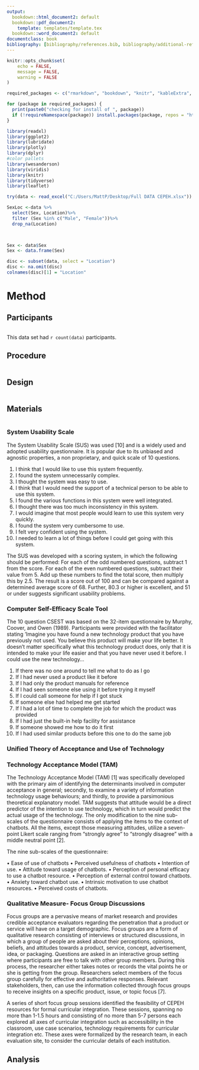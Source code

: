 ```yaml
---
output:
  bookdown::html_document2: default
  bookdown::pdf_document2:
    template: templates/template.tex
  bookdown::word_document2: default
documentclass: book
bibliography: [bibliography/references.bib, bibliography/additional-references.bib]
---
```



```r
knitr::opts_chunk$set(
	echo = FALSE,
	message = FALSE,
	warning = FALSE
)

required_packages <- c("rmarkdown", "bookdown", "knitr", "kableExtra", "tidyverse", "here", "readxl", "ggplot2", "lubridate", "plotly", "dplyr", "wesanderson", "viridis","leaflet")

for (package in required_packages) {
  print(paste0("checking for install of ", package))
  if (!requireNamespace(package)) install.packages(package, repos = "http://cran.rstudio.com")
}

library(readxl)
library(ggplot2)
library(lubridate)
library(plotly)
library(dplyr)
#color pallets
library(wesanderson)
library(viridis)
library(knitr)
library(tidyverse)
library(leaflet)

try(data <- read_excel("C:/Users/MattP/Desktop/Full DATA CEPEH.xlsx"))

SexLoc <-data %>%
  select(Sex, Location)%>%
  filter (Sex %in% c("Male", "Female"))%>%
  drop_na(Location)
  


Sex <- data$Sex
Sex <- data.frame(Sex)

disc <- subset(data, select = "Location")
disc <- na.omit(disc)
colnames(disc)[1] = "Location"

```


# Method

\minitoc <!-- this will include a mini table of contents-->

## Participants

```r



```

This data set had `r count(data)` participants. 



## Procedure

```r



```

## Design
```r



```


## Materials

```r

```


### System Usability Scale

The System Usability Scale (SUS) was used [10] and is a widely used and adopted usability questionnaire. It is popular due to its unbiased and agnostic properties, a non proprietary, and quick scale of 10 questions.


1.	I think that I would like to use this system frequently.
2.	I found the system unnecessarily complex.
3.	I thought the system was easy to use.
4.	I think that I would need the support of a technical person to be able to use this system.
5.	I found the various functions in this system were well integrated.
6.	I thought there was too much inconsistency in this system.
7.	I would imagine that most people would learn to use this system very quickly.
8.	I found the system very cumbersome to use.
9.	I felt very confident using the system.
10.	I needed to learn a lot of things before I could get going with this system.


The SUS was developed with a scoring system, in which the following should be performed: For each of the odd numbered questions, subtract 1 from the score. For each of the even numbered questions, subtract their value from 5. Add up these numbers to find the total score, then multiply this by 2.5. The result is a score out of 100 and can be compared against a determined average score of 68. Further, 80.3 or higher is excellent, and 51 or under suggests significant usability problems.


### Computer Self-Efficacy Scale Tool

The 10 question CSEST was based on the 32-item questionnaire by Murphy, Coover, and Owen (1989). Participants were provided with the facilitator stating ‘Imagine you have found a new technology product that you have previously not used. You believe this product will make your life better. It doesn’t matter specifically what this technology product does, only that it is intended to make your life easier and that you have never used it before. I could use the new technology... 


1. If there was no one around to tell me what to do as I go 
2. If I had never used a product like it before 
3. If I had only the product manuals for reference 
4. If I had seen someone else using it before trying it myself 
5. If I could call someone for help if I got stuck 
6. If someone else had helped me get started 
7. If I had a lot of time to complete the job for which the product was provided 
8. If I had just the built-in help facility for assistance 
9. If someone showed me how to do it first 
10. If I had used similar products before this one to do the same job



### Unified Theory of Acceptance and Use of Technology

### Technology Acceptance Model (TAM)

The Technology Acceptance Model (TAM) [1]  was specifically developed with the primary aim of identifying the determinants involved in computer acceptance in general; secondly, to examine a variety of information technology usage behaviours; and thirdly, to provide a parsimonious theoretical explanatory model.  TAM suggests that attitude would be a direct predictor of the intention to use technology, which in turn would predict the actual usage of the technology. The only modification to the nine sub-scales of the questionnaire consists of applying the items to the context of chatbots. All the items, except those measuring attitudes, utilize a seven-point Likert scale ranging from “strongly agree” to “strongly disagree” with a middle neutral point [2]. 


The nine sub-scales of the questionnaire:

•	Ease of use of chatbots
•	Perceived usefulness of chatbots
•	Intention of use. 
•	Attitude toward usage of chatbots.
•	Perception of personal efficacy to use a chatbot resource. 
•	Perception of external control toward chatbots.
•	Anxiety toward chatbot use.
•	Intrinsic motivation to use chatbot resources. 
•	Perceived costs of chatbots.


### Qualitative Measure- Focus Group Discussions 

Focus groups are a pervasive means of market research and provides credible acceptance evaluators regarding the penetration that a product or service will have on a target demographic. Focus groups are a form of qualitative research consisting of interviews or structured discussions, in which a group of people are asked about their perceptions, opinions, beliefs, and attitudes towards a product, service, concept, advertisement, idea, or packaging. Questions are asked in an interactive group setting where participants are free to talk with other group members. During this process, the researcher either takes notes or records the vital points he or she is getting from the group. Researchers select members of the focus group carefully for effective and authoritative responses. Relevant stakeholders, then, can use the information collected through focus groups to receive insights on a specific product, issue, or topic focus [7]. 

A series of short focus group sessions identified the feasibility of CEPEH resources for formal curricular integration. These sessions, spanning no more than 1-1.5 hours and consisting of no more than 5-7 persons each explored all axes of curricular integration such as accessibility in the classroom, use case scenarios, technology requirements for curricular integration etc. These axes were formalized by the research team, in each evaluation site, to consider the curricular details of each institution.  




## Analysis



